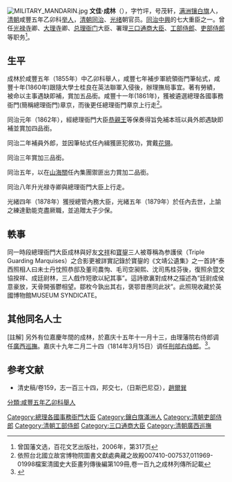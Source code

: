 [[File:MILITARY_MANDARIN.jpg|thumb]]
'''文佳·成林'''（{{bd|1828年||1879年|}}），字竹坪，号茂轩，[[满洲|满洲]][[镶白旗|镶白旗]]人，[[清朝|清朝]]咸豐五年乙卯科[[举人|举人]]，[[清朝|清朝]][[同治|同治]]、[[光绪|光绪]]朝官员。[[同治中興|同治中興]]的七大重臣之一。曾任[[光禄寺|光禄寺]]卿、[[大理寺|大理寺]]卿、[[总理衙门|总理衙门]]大臣、署理[[三口通商大臣|三口通商大臣]]、[[工部侍郎|工部侍郎]]、[[吏部侍郎|吏部侍郎]]等职务<ref>曾国藩文选，百花文艺出版社，2006年，第317页</ref>。

==生平==
成林於咸豐五年（1855年）中乙卯科舉人，咸豐七年補步軍統領衙門筆帖式，咸豐十年(1860年)跟隨大學士桂良在英法聯軍入侵後，辦理撫局事宜。著有勞績，被命以主事遇缺即補，賞加五品銜。咸豐十一年(1861年)，獲被遴選總理各國事務衙門(簡稱總理衙門)章京，而後更任總理衙門章京上行走<ref>依照台北國立故宮博物院圖書文獻處典藏之故殿007410-007537,011969-01998檔案清國史大臣畫列傳後編第109冊,卷一百九之成林列傳所記載</ref>。

同治元年（1862年），經總理衙門大臣[[恭親王|恭親王]]等保奏得旨免補本班以員外郎遇缺即補並賞加四品銜。

同治二年補員外郎，並因筆帖式任內緝獲匪犯敘功，賞戴[[花翎|花翎]]。

同治三年賞加三品銜。

同治五年，以在[[山海關|山海關]]任內集團禦匪出力賞加二品銜。

同治八年升光禄寺卿與總理衙門大臣上行走。

光緒四年（1878年）獲授總管內務大臣，光緒五年（1879年）於任內去世，上諭之練達勤能克盡厥職，並追贈太子少保。

==軼事==
同一時段總理衙門大臣成林與好友[[文祥|文祥]]和[[寶鋆|寶鋆]]三人被尊稱為参護侯（Triple Guarding Marquises）之合影更被詳實記錄於寶鋆的《文靖公遺集》之一首詩“泰西照相人曰未士丹忱照恭邸及董司農恂、毛司空昶熙、沈司馬桂芬後，復照余暨文協揆祥、成廷尉林，三人戲作短歌以紀其事”。這詩歌裏對成林之描述為“廷尉成侯意豪放，天骨開張鬱相望。鄒枚今孰出其右，褒鄂昔應同此狀”。此照現收藏於英國博物館MUSEUM SYNDICATE。

==其他同名人士==
[註解] 另外有位嘉慶年間的成林，於嘉庆十五年十一月十三，由理藩院右侍郎调任[[廣西巡撫|廣西巡撫]]。嘉庆十九年二月二十四（1814年3月15日）调任[[刑部右侍郎|刑部右侍郎]]。<ref>{{cite news|author=广西地方志|title=《广西通志 政府志 第一篇 晚清广西省政府及农民政权 第一章 政府机构》|url=http://www.gxdqw.com/bin/mse.exe?seachword=&K=a&A=15&rec=4&run=13|accessdate=2013-01-18|newspaper=广西地方志|archive-date=2013-10-14|archive-url=https://web.archive.org/web/20131014120404/http://www.gxdqw.com/bin/mse.exe?seachword=&K=a&A=15&rec=4&run=13|dead-url=yes}}</ref>。

==参考文献==
*清史稿/卷159，志一百三十四，邦交七，（日斯巴尼亞），[[趙爾巽|趙爾巽]]

{{reflist}}


{{DEFAULTSORT:Cheng成}}
[[Category:總理各國事務衙門大臣|Category:總理各國事務衙門大臣]]
[[Category:鑲白旗滿洲人|Category:鑲白旗滿洲人]]
[[Category:清朝吏部侍郎|Category:清朝吏部侍郎]]
[[Category:清朝工部侍郎|Category:清朝工部侍郎]]
[[Category:三口通商大臣|Category:三口通商大臣]]
[[Category:清朝廣西巡撫|Category:清朝廣西巡撫]]
[[分類:咸豐五年乙卯科舉人|分類:咸豐五年乙卯科舉人]]